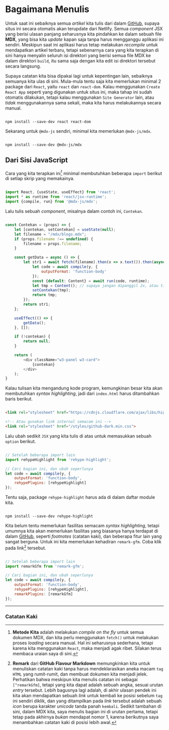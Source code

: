 # Bagaimana Menulis

Untuk saat ini sebaiknya semua _artikel_ kita tulis dari dalam [GitHub](https://github.com/fxadilima/web-novel/),
supaya situs ini secara otomatis akan terupdate dari Netlify. Semua _component_ JSX yang berisi ulasan panjang
seharusnya kita pindahkan ke dalam sebuah file **MDX**, yang bisa kita _update_ kapan saja tanpa harus mengganggu
aplikasi ini sendiri. Meskipun saat ini aplikasi harus tetap melakukan _recompile_ untuk mendapatkan artikel terbaru,
tetapi sebenarnya cara yang kita terapkan di sini hanya menyalin seluruh isi direktori yang berisi semua file MDX 
ke dalam direktori `build`, itu sama saja dengan kita edit isi direktori tersebut secara langsung.

Supaya catatan kita bisa dipakai lagi untuk kepentingan lain, sebaiknya semuanya kita ulas di sini. Mula-mula 
tentu saja kita memerlukan minimal 2 package dari `React`, yaitu `react` dan `react-dom`. Kalau menggunakan 
`Create React App` seperti yang digunakan untuk situs ini, maka tahap ini sudah otomatis dilakukan, tetapi 
kalau menggunakan `Site Generator` lain, atau _tidak_ menggunakannya sama sekali, maka kita harus melakukannya
secara manual.

```console

npm install --save-dev react react-dom 

```

Sekarang untuk `@mdx-js` sendiri, minimal kita memerlukan `@mdx-js/mdx`.

```console

npm install --save-dev @mdx-js/mdx 

```

## Dari Sisi JavaScript

Cara yang kita terapkan ini[^metode-kita] minimal membutuhkan beberapa `import` berikut di setiap skrip yang memakainya.

```javascript

import React, {useState, useEffect} from 'react';
import * as runtime from 'react/jsx-runtime';
import {compile, run} from '@mdx-js/mdx';

```

Lalu tulis sebuah _component_, misalnya dalam contoh ini, `Contekan`.

```javascript 

const Contekan = (props) => {
    let [contekan, setContekan] = useState(null);
    let filename = "/mdx/blogs.mdx";
    if (props.filename !== undefined) {
        filename = props.filename;
    }

    const getData = async () => {
        let str1 = await fetch(filename).then(x => x.text()).then(async (y) => {
            let code = await compile(y, {
                outputFormat: 'function-body'
            });
            const {default: Content} = await run(code, runtime);
            let tmp = Content(); // supaya jangan dipanggil 2x, atau tidak usah return barang ini.
            setContekan(tmp);
            return tmp;
        });
        return str1;
    };

    useEffect(() => {
        getData();
    }, []);

    if (!contekan) {
        return null;
    }

    return (
        <div className="w3-panel w3-card">
            {contekan}
        </div>
    );
}

```

Kalau tulisan kita mengandung kode program, kemungkinan besar kita akan membutuhkan _syntax highlighting_,
jadi dari `index.html` harus ditambahkan baris berikut.

```html 

<link rel="stylesheet" href="https://cdnjs.cloudflare.com/ajax/libs/highlight.js/11.4.0/styles/github-dark.min.css">

<!-- Atau gunakan link internal semacam ini -->
<link rel="stylesheet" href="/styles/github-dark.min.css">

```

Lalu ubah sedikit `JSX` yang kita tulis di atas untuk memasukkan sebuah `option` berikut.

```javascript

// Setelah beberapa import lain
import rehypeHighlight from 'rehype-highlight';

// Cari bagian ini, dan ubah seperlunya
let code = await compile(y, {
    outputFormat: 'function-body',
    rehypePlugins: [rehypeHighlight]
});

```

Tentu saja, package `rehype-highlight` harus ada di dalam daftar module kita.

```console

npm install --save-dev rehype-highlight

```

Kita belum tentu memerlukan fasilitas semacam _syntax highlighting_, tetapi umumnya kita akan memerlukan
fasilitas yang biasanya hanya terdapat di dalam [GitHub](https://github.com/), seperti _footnotes_ (catatan kaki),
dan beberapa fitur lain yang sangat berguna. Untuk ini kita memerlukan kehadiran `remark-gfm`. Coba klik pada
link[^remarkGfm] tersebut.

```javascript

// Setelah beberapa import lain
import remarkGfm from 'remark-gfm';

// Cari bagian ini, dan ubah seperlunya
let code = await compile(y, {
    outputFormat: 'function-body',
    rehypePlugins: [rehypeHighlight],
    remarkPlugins: [remarkGfm]
});

```



***

### Catatan Kaki

[^remarkGfm]: **Remark** dari **GitHub Flavour Markdown** memungkinkan kita untuk menuliskan catatan kaki tanpa harus 
  mendeklarasikan aneka macam `tag HTML` yang rumit-rumit, dan membuat dokumen kita menjadi jelek. Perhatikan bahwa meskipun
  kita menulis catatan ini sebagai `[^remarkGfm]`, tetapi yang kita dapat adalah sebuah angka, sesuai urutan _entry_ tersebut.
  Lebih bagusnya lagi adalah, di akhir ulasan pendek ini kita akan mendapatkan sebuah _link_ untuk kembali ke posisi sebelum 
  `tag` ini sendiri diklik, dan yang ditampilkan pada _link_ tersebut adalah sebuah _icon_ berupa karakter _unicode_ tanda 
  panah `kembali`. Sedikit tambahan di sini, dalam MDX kita, saya menulis bagian ini di urutan pertama, tetapi tetap pada 
  akhirnya _bukan_ mendapat nomor 1, karena berikutnya saya menambahkan catatan kaki di posisi lebih awal.

[^metode-kita]: **Metode Kita** adalah melakukan _compile on the fly_ untuk semua dokumen MDX, dan kita perlu menggunakan 
  `fetch()` untuk melakukan proses _loading_ secara manual. Hal ini seharusnya sederhana, tetapi karena kita menggunakan
  `React`, maka menjadi agak ribet. Silakan terus membaca uraian saya di sini.


